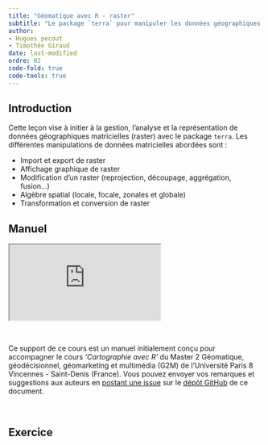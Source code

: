 ```yaml
---
title: "Géomatique avec R - raster"
subtitle: "Le package `terra` pour manipuler les données géographiques RASTER"
author: 
- Hugues pecout
- Timothée Giraud
date: last-modified
ordre: 02
code-fold: true
code-tools: true
---
```


## Introduction

Cette leçon vise à initier à la gestion, l'analyse et la représentation de données géographiques matricielles (raster) avec le package `terra`. Les différentes manipulations de données matricielles abordées sont :

-   Import et export de raster
-   Affichage graphique de raster
-   Modification d'un raster (reprojection, découpage, aggrégation, fusion...)
-   Algèbre spatial (locale, focale, zonales et globale)
-   Transformation et conversion de raster

## <i class="bi bi-book"></i> Manuel {.title}

<iframe class="slide" src="https://rcarto.github.io/geomatique_avec_r/les-donn%C3%A9es-raster-le-package-terra.html">

</iframe>

\

::: callout-note
Ce support de ce cours est un manuel initialement conçu pour accompagner le cours *'Cartographie avec R'* du Master 2 Géomatique, géodécisionnel, géomarketing et multimédia (G2M) de l'Université Paris 8 Vincennes - Saint-Denis (France). Vous pouvez envoyer vos remarques et suggestions aux auteurs en [postant une issue](https://github.com/rCarto/geomatique_avec_r/issues) sur le [dépôt GitHub](https://github.com/rCarto/geomatique_avec_r) de ce document.
:::

\


## <i class="bi bi-person-workspace"></i> Exercice {.title .exo-title}

::: {#exo}
:::

\
